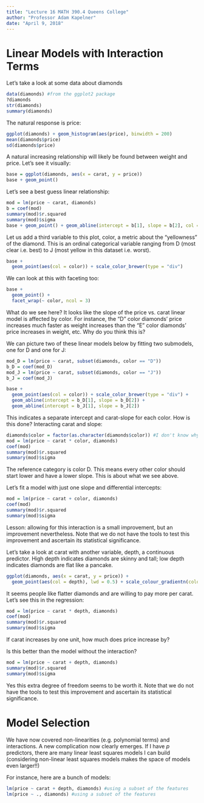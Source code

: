 ```yaml
---
title: "Lecture 16 MATH 390.4 Queens College"
author: "Professor Adam Kapelner"
date: "April 9, 2018"
---
```


# Linear Models with Interaction Terms

Let's take a look at some data about diamonds

```r
data(diamonds) #from the ggplot2 package
?diamonds
str(diamonds)
summary(diamonds)
```

The natural response is price:

```r
ggplot(diamonds) + geom_histogram(aes(price), binwidth = 200)
mean(diamonds$price)
sd(diamonds$price)
```


A natural increasing relationship will likely be found between weight and price. Let's see it visually:

```r
base = ggplot(diamonds, aes(x = carat, y = price))
base + geom_point()
```

Let's see a best guess linear relationship:

```r
mod = lm(price ~ carat, diamonds)
b = coef(mod)
summary(mod)$r.squared
summary(mod)$sigma
base + geom_point() + geom_abline(intercept = b[1], slope = b[2], col = "green")
```

Let us add a third variable to this plot, color, a metric about the "yellowness" of the diamond. This is an ordinal categorical variable ranging from D (most clear i.e. best) to J (most yellow in this dataset i.e. worst).


```r
base +
  geom_point(aes(col = color)) + scale_color_brewer(type = "div")
```

We can look at this with faceting too:

```r
base +
  geom_point() +
  facet_wrap(~ color, ncol = 3)
```


What do we see here? It looks like the slope of the price vs. carat linear model is affected by color. For instance, the "D" color diamonds' price increases much faster as weight increases than the "E" color diamonds' price increases in weight, etc. Why do you think this is?

We can picture two of these linear models below by fitting two submodels, one for D and one for J:

```r
mod_D = lm(price ~ carat, subset(diamonds, color == "D"))
b_D = coef(mod_D)
mod_J = lm(price ~ carat, subset(diamonds, color == "J"))
b_J = coef(mod_J)

base +
  geom_point(aes(col = color)) + scale_color_brewer(type = "div") +
  geom_abline(intercept = b_D[1], slope = b_D[2]) +
  geom_abline(intercept = b_J[1], slope = b_J[2])
```

This indicates a separate intercept and carat-slope for each color. How is this done? Interacting carat and slope:

```r
diamonds$color = factor(as.character(diamonds$color)) #I don't know why I needed to do this...
mod = lm(price ~ carat * color, diamonds)
coef(mod)
summary(mod)$r.squared
summary(mod)$sigma
```

The reference category is color D. This means every other color should start lower and have a lower slope. This is about what we see above.

Let's fit a model with just one slope and differential intercepts:

```r
mod = lm(price ~ carat + color, diamonds)
coef(mod)
summary(mod)$r.squared
summary(mod)$sigma
```

Lesson: allowing for this interaction is a small improvement, but an improvement nevertheless. Note that we do not have the tools to test this improvement and ascertain its statistical significance.

Let's take a look at carat with another variable, depth, a continuous predictor. High depth indicates diamonds are skinny and tall; low depth indicates diamonds are flat like a pancake.

```r
ggplot(diamonds, aes(x = carat, y = price)) +
  geom_point(aes(col = depth), lwd = 0.5) + scale_colour_gradientn(colours = rainbow(5))
```

It seems people like flatter diamonds and are willing to pay more per carat. Let's see this in the regression:

```r
mod = lm(price ~ carat * depth, diamonds)
coef(mod)
summary(mod)$r.squared
summary(mod)$sigma
```

If carat increases by one unit, how much does price increase by?

Is this better than the model without the interaction?

```r
mod = lm(price ~ carat + depth, diamonds)
summary(mod)$r.squared
summary(mod)$sigma
```

Yes this extra degree of freedom seems to be worth it. Note that we do not have the tools to test this improvement and ascertain its statistical significance.

# Model Selection

We have now covered non-linearities (e.g. polynomial terms) and interactions. A new complication now clearly emerges. If I have $p$ predictors, there are many linear least squares models I can build (considering non-linear least squares models makes the space of models even larger!!)

For instance, here are a bunch of models:

```r
lm(price ~ carat + depth, diamonds) #using a subset of the features
lm(price ~ ., diamonds) #using a subset of the features
```

